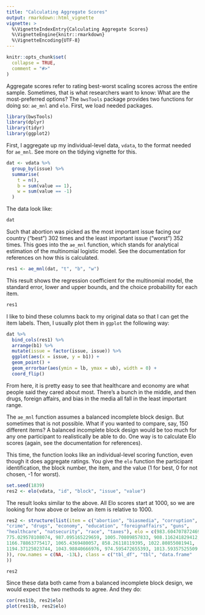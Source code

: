 ```yaml
---
title: "Calculating Aggregate Scores"
output: rmarkdown::html_vignette
vignette: >
  %\VignetteIndexEntry{Calculating Aggregate Scores}
  %\VignetteEngine{knitr::rmarkdown}
  %\VignetteEncoding{UTF-8}
---
```


```r
knitr::opts_chunk$set(
  collapse = TRUE,
  comment = "#>"
)
```

Aggregate scores refer to rating best-worst scaling scores across the entire sample. Sometimes, that is what researchers want to know: What are the most-preferred options? The `bwsTools` package provides two functions for doing so: `ae_mnl` and `elo`. First, we load needed packages.  

```r
library(bwsTools)
library(dplyr)
library(tidyr)
library(ggplot2)
```

First, I aggregate up my individual-level data, `vdata`, to the format needed for `ae_mnl`. See more on the tidying vignette for this.  

```r
dat <- vdata %>% 
  group_by(issue) %>% 
  summarise(
    t = n(),
    b = sum(value == 1),
    w = sum(value == -1)
  )
```

The data look like:  

```r
dat
```

Such that abortion was picked as the most important issue facing our country ("best") 302 times and the least important issue ("worst") 352 times. This goes into the `ae_mnl` function, which stands for analytical estimation of the multinomial logistic model. See the documentation for references on how this is calculated.  

```r
res1 <- ae_mnl(dat, "t", "b", "w")
```

This result shows the regression coefficient for the multinomial model, the standard error, lower and upper bounds, and the choice probability for each item.  

```r
res1
```

I like to bind these columns back to my original data so that I can get the item labels. Then, I usually plot them in `ggplot` the following way:  

```r
dat %>% 
  bind_cols(res1) %>% 
  arrange(b1) %>% 
  mutate(issue = factor(issue, issue)) %>% 
  ggplot(aes(x = issue, y = b1)) +
  geom_point() +
  geom_errorbar(aes(ymin = lb, ymax = ub), width = 0) +
  coord_flip()
```

From here, it is pretty easy to see that healthcare and economy are what people said they cared about most. There's a bunch in the middle, and then drugs, foreign affairs, and bias in the media all fall in the least important range.  

The `ae_mnl` function assumes a balanced incomplete block design. But sometimes that is not possible. What if you wanted to compare, say, 150 different items? A balanced incomplete block design would be too much for any one participant to realistically be able to do. One way is to calculate Elo scores (again, see the documentation for references).  

This time, the function looks like an individual-level scoring function, even though it does aggregate ratings. You give the `elo` function the participant identification, the block number, the item, and the value (1 for best, 0 for not chosen, -1 for worst).  

```r
set.seed(1839)
res2 <- elo(vdata, "id", "block", "issue", "value")
```

The result looks similar to the above. All Elo scores start at 1000, so we are looking for how above or below an item is relative to 1000.  

```r
res2 <- structure(list(item = c("abortion", "biasmedia", "corruption", 
"crime", "drugs", "economy", "education", "foreignaffairs", "guns", 
"healthcare", "natsecurity", "race", "taxes"), elo = c(983.604707872469, 
775.029578108074, 987.095165229659, 1005.70809857833, 908.116241829412, 
1166.78863775417, 1065.4369480057, 858.26118119395, 1022.80855081941, 
1194.37125023744, 1043.98840666976, 974.595472655393, 1013.59357525509
)), row.names = c(NA, -13L), class = c("tbl_df", "tbl", "data.frame"
))
```

```r
res2
```

Since these data both came from a balanced incomplete block design, we would expect the two methods to agree. And they do:  

```r
cor(res1$b, res2$elo)
plot(res1$b, res2$elo)
```
